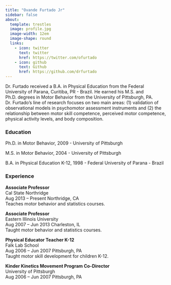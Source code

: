 ```yaml
---
title: "Ovande Furtado Jr"
sidebar: false
about:
  template: trestles
  image: profile.jpg
  image-width: 12em
  image-shape: round
  links:
    - icon: twitter
      text: twitter
      href: https://twitter.com/ofurtado
    - icon: github
      text: Github
      href: https://github.com/drfurtado
---
```


Dr. Furtado received a B.A. in Physical Education from the Federal University of Parana, Curitiba, PR - Brazil. He earned his M.S. and Ph.D. degrees in Motor Behavior from the University of Pittsburgh, PA. Dr. Furtado's line of research focuses on two main areas: (1) validation of observational models in psychomotor assessment instruments and (2) the relationship between motor skill competence, perceived motor competence, physical activity levels, and body composition.

### Education

Ph.D. in Motor Behavior, 2009 - University of Pittsburgh

M.S. in Motor Behavior, 2004 - University of Pittsburgh

B.A. in Physical Education K-12, 1998 - Federal University of Parana - Brazil

### Experience

**Associate Professor**<br> Cal State Northridge<br> Aug 2013 -- Present Northridge, CA<br> Teaches motor behavior and statistics courses.

**Associate Professor**<br> Eastern Illinois University<br> Aug 2007 -- Jun 2013 Charleston, IL<br> Taught motor behavior and statistics courses.

**Physical Educator Teacher K-12**<br> Falk Lab School<br> Aug 2006 -- Jun 2007 Pittsburgh, PA<br> Taught motor skill development for children K-12.

**Kinder Kinetics Movement Program Co-Director**<br> University of Pittsburgh<br> Aug 2006 -- Jun 2007 Pittsburgh, PA
